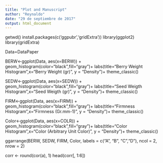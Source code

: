 ```yaml
---
title: "Plot and Manuscript"
author: "Reynaldo"
date: "29 de septiembre de 2017"
output: html_document
---
```

getwd()
install.packages(c('ggpubr','gridExtra'))
library(ggplot2)
library(gridExtra)

Data=DataPaper

BERW<-ggplot(Data, aes(x=BERW)) + 
	geom_histogram(color="black",fill="gray")+
	labs(title="Berry Weight Histogram",x="Berry Weight (gr)", y = "Density")+
theme_classic()

SEDW<-ggplot(Data, aes(x=SEDW)) + 
	geom_histogram(color="black",fill="gray")+
	labs(title="Seed Weigth Histogram",x="Seed Weigth (gr)", y = "Density")+
theme_classic()

FIRM<-ggplot(Data, aes(x=FIRM)) + 
	geom_histogram(color="black",fill="gray")+
	labs(title="Firmness Histogram",x="Firmness (Gr.mm-1)", y = "Density")+
theme_classic()

Color<-ggplot(Data, aes(x=COLR)) + 
	geom_histogram(color="black",fill="gray")+
	labs(title="Color Histogram",x="Color (Arbitrary Unit Color)", y = "Density")+
theme_classic()

ggarrange(BERW, SEDW, FIRM, Color, 
          labels = c("A", "B", "C","D"),
          ncol = 2, nrow = 2)

corr <- round(cor(a), 1)
head(corr[, 1:6])

